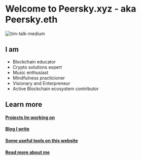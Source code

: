# Welcome to Peersky.xyz - aka Peersky.eth

![tim-talk-medium](/talk.png "Talk")

## I am

- Blockchain educator
- Crypto solutions expert
- Music enthusiast
- Mindfulness practicioner
- Visionary and Enterpreneur
- Active Blockchain ecosystem contributor

## Learn more

#### [Projects Im working on](./projects)

#### [Blog I write](./blog)

#### [Some useful tools on this website](./tools)

#### [Read more about me](./about)
